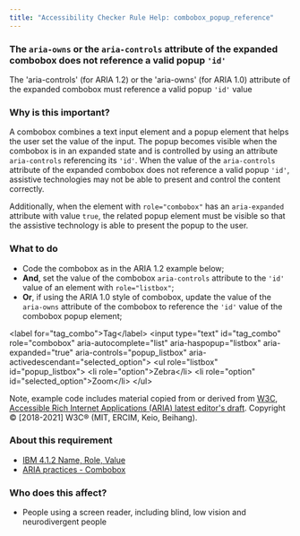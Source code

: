 ```yaml
---
title: "Accessibility Checker Rule Help: combobox_popup_reference"
---
```


<div className="toolHelp">
<Row>
<Column colLg={16} colMd={8} colSm={4} className="toolHead">

### The `aria-owns` or the `aria-controls` attribute of the expanded combobox does not reference a valid popup `'id'`

<div id="locLevel"></div>

The 'aria-controls' (for ARIA 1.2) or the 'aria-owns' (for ARIA 1.0) attribute of the expanded combobox must reference a valid popup `'id'` value

</Column>
</Row>
<Row>
<Column colLg={11} colMd={5} colSm={4} className="toolMain">

### Why is this important?

A combobox combines a text input element and a popup element that helps the user set the value of the 
input. The popup becomes visible when the combobox is in an expanded state and is controlled by using 
an attribute `aria-controls` referencing its `'id'`. When the value of the `aria-controls` attribute of
the expanded combobox does not reference a valid popup `'id'`, assistive 
technologies may not be able to present and control the content correctly.

Additionally, when the element with `role="combobox"` has an `aria-expanded` attribute with value `true`,
the related popup element must be visible so that the assistive technology is able to present the
popup to the user.

<div id="locSnippet"></div>

### What to do


 * Code the combobox as in the ARIA 1.2 example below;
 * **And**, set the value of the combobox `aria-controls` attribute to the `'id'` value of an element with `role="listbox"`;
 * **Or**, if using the ARIA 1.0 style of combobox, update the value of the `aria-owns` attribute of the combobox to reference the `'id'` value of the combobox popup element;

<CodeSnippet type="multi" light={true}> &lt;label for="tag_combo"&gt;Tag&lt;/label&gt;
  &lt;input type="text" id="tag_combo"
      role="combobox" aria-autocomplete="list"
      aria-haspopup="listbox" aria-expanded="true"
      aria-controls="popup_listbox" aria-activedescendant="selected_option"&gt;
  &lt;ul role="listbox" id="popup_listbox"&gt;
   &lt;li role="option"&gt;Zebra&lt;/li&gt;
   &lt;li role="option" id="selected_option"&gt;Zoom&lt;/li&gt;
  &lt;/ul&gt;</CodeSnippet>

Note, example code includes material copied from or derived from [W3C, Accessible Rich Internet Applications (ARIA) latest editor's draft](https://w3c.github.io/aria-practices/#combobox). Copyright © [2018-2021] W3C® (MIT, ERCIM, Keio, Beihang).

</Column>
<Column colLg={5} colMd={3} colSm={4} className="toolLeft">

### About this requirement

* [IBM 4.1.2 Name, Role, Value](https://www.ibm.com/able/requirements/requirements/#4_1_2)  
* [ARIA practices - Combobox](https://w3c.github.io/aria-practices/#combobox)

### Who does this affect?

* People using a screen reader, including blind, low vision and neurodivergent people

</Column>
</Row>
</div>

